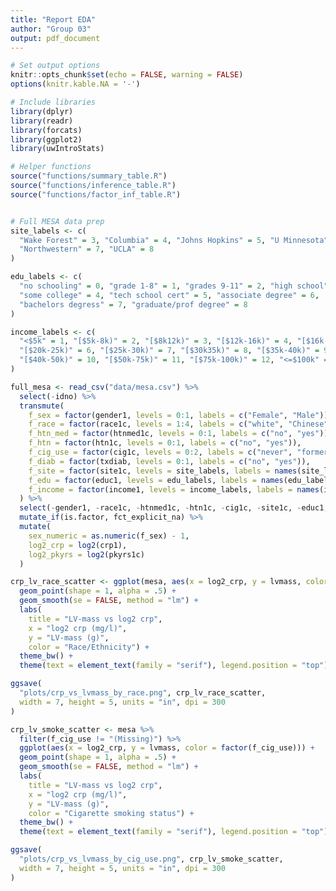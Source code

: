 ```yaml
---
title: "Report EDA"
author: "Group 03"
output: pdf_document
---
```


```r

# Set output options
knitr::opts_chunk$set(echo = FALSE, warning = FALSE)
options(knitr.kable.NA = '-')

# Include libraries
library(dplyr)
library(readr)
library(forcats)
library(ggplot2)
library(uwIntroStats)

# Helper functions
source("functions/summary_table.R")
source("functions/inference_table.R")
source("functions/factor_inf_table.R")


# Full MESA data prep
site_labels <- c(
  "Wake Forest" = 3, "Columbia" = 4, "Johns Hopkins" = 5, "U Minnesota" = 6,
  "Northwestern" = 7, "UCLA" = 8
)

edu_labels <- c(
  "no schooling" = 0, "grade 1-8" = 1, "grades 9-11" = 2, "high school" = 3,
  "some college" = 4, "tech school cert" = 5, "associate degree" = 6,
  "bachelors degress" = 7, "graduate/prof degree" = 8
)

income_labels <- c(
  "<$5k" = 1, "[$5k-8k)" = 2, "[$8k12k)" = 3, "[$12k-16k)" = 4, "[$16k-20k)" = 5,
  "[$20k-25k)" = 6, "[$25k-30k)" = 7, "[$30k35k)" = 8, "[$35k-40k)" = 9,
  "[$40k-50k)" = 10, "[$50k-75k)" = 11, "[$75k-100k)" = 12, "<=$100k" = 13
)

full_mesa <- read_csv("data/mesa.csv") %>%
  select(-idno) %>%
  transmute(
    f_sex = factor(gender1, levels = 0:1, labels = c("Female", "Male")),
    f_race = factor(race1c, levels = 1:4, labels = c("white", "Chinese", "black", "Hispanic")),
    f_htn_med = factor(htnmed1c, levels = 0:1, labels = c("no", "yes")),
    f_htn = factor(htn1c, levels = 0:1, labels = c("no", "yes")),
    f_cig_use = factor(cig1c, levels = 0:2, labels = c("never", "former", "current")),
    f_diab = factor(txdiab, levels = 0:1, labels = c("no", "yes")),
    f_site = factor(site1c, levels = site_labels, labels = names(site_labels)),
    f_edu = factor(educ1, levels = edu_labels, labels = names(edu_labels)),
    f_income = factor(income1, levels = income_labels, labels = names(income_labels))
  ) %>%
  select(-gender1, -race1c, -htnmed1c, -htn1c, -cig1c, -site1c, -educ1, -income1, -txdiab) %>%
  mutate_if(is.factor, fct_explicit_na) %>%
  mutate(
    sex_numeric = as.numeric(f_sex) - 1,
    log2_crp = log2(crp1),
    log2_pkyrs = log2(pkyrs1c)
  )
```


```r
crp_lv_race_scatter <- ggplot(mesa, aes(x = log2_crp, y = lvmass, color = factor(f_race))) +
  geom_point(shape = 1, alpha = .5) +
  geom_smooth(se = FALSE, method = "lm") +
  labs(
    title = "LV-mass vs log2 crp",
    x = "log2 crp (mg/l)",
    y = "LV-mass (g)",
    color = "Race/Ethnicity") +
  theme_bw() +
  theme(text = element_text(family = "serif"), legend.position = "top")

ggsave(
  "plots/crp_vs_lvmass_by_race.png", crp_lv_race_scatter,
  width = 7, height = 5, units = "in", dpi = 300
)
```


```r
crp_lv_smoke_scatter <- mesa %>%
  filter(f_cig_use != "(Missing)") %>%
  ggplot(aes(x = log2_crp, y = lvmass, color = factor(f_cig_use))) +
  geom_point(shape = 1, alpha = .5) +
  geom_smooth(se = FALSE, method = "lm") +
  labs(
    title = "LV-mass vs log2 crp",
    x = "log2 crp (mg/l)",
    y = "LV-mass (g)",
    color = "Cigarette smoking status") +
  theme_bw() +
  theme(text = element_text(family = "serif"), legend.position = "top")

ggsave(
  "plots/crp_vs_lvmass_by_cig_use.png", crp_lv_smoke_scatter,
  width = 7, height = 5, units = "in", dpi = 300
)
```

